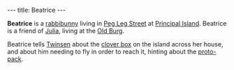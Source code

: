---
title: Beatrice
---

{{twinsunica import}}{{Infobox Character
 |image=Rabbibrunette1.png
 |race=Rabbibunny
 |gender=Female
 |size=average
 |age=Adult
 |magical=
 |lba1=
 |lba2=
 |alignment=
 |occupation=
 |requires=
 |amount=
 |fam1=
 |fam2=
 |planet=
 |island=
 |building=
}}

'''Beatrice''' is a [[rabbibunny]] living in [[Peg Leg Street]] at [[Principal Island]]. Beatrice is a friend of [[Julia]], living at the [[Old Burg]].

Beatrice tells [[Twinsen]] about the [[clover box]] on the island across her house, and about him needing to fly in order to reach it, hinting about the [[proto-pack]].

<!-- remove these category links when they're all automated by categorizers...
[[Category:Rabbibunnies]]
[[Category:Female characters]]
[[Category:Average characters]]
[[Category:Adult characters]]
[[Category:Principal Island inhabitants]] -->